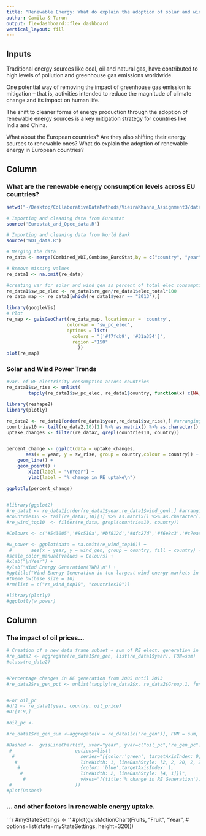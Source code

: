 ```yaml
---
title: "Renewable Energy: What do explain the adoption of solar and wind power in European countries?"
author: Camila & Tarun
output: flexdashboard::flex_dashboard
vertical_layout: fill
---
```


Inputs {.sidebar}
---------------------------------

Traditional energy sources like coal, oil and natural gas, have contributed to high levels of pollution and greenhouse gas emissions worldwide.

One potential way of removing the impact of greenhouse gas emission is mitigation – that is, activities intended to reduce the magnitude of climate change and its impact on human life. 

The shift to cleaner forms of energy production through the adoption of renewable energy sources is a key mitigation strategy for countries like India and China. 

What about the European countries? Are they also shifting their energy sources to renewable ones? What do explain the adoption of renewable energy in European countries?


Column
---------------------------------

### What are the renewable energy consumption levels across EU countries? 

```r

setwd("~/Desktop/CollaborativeDataMethods/VieiraKhanna_Assignment3/data_cleaning")

# Importing and cleaning data from Eurostat
source('Eurostat_and_Opec_data.R')

# Importing and cleaning data from World Bank
source('WDI_data.R')

# Merging the data
re_data <- merge(Combined_WDI,Combine_EuroStat,by = c("country", "year"), all.x = T, all.y = T)

# Remove missing values
re_data1 <- na.omit(re_data)

#creating var for solar and wind gen as percent of total elec consumption
re_data1$sw_pc_elec <- re_data1$re_gen/re_data1$elec_total*100 
re_data_map <- re_data1[which(re_data1$year == "2013"),]

library(googleVis)
# Plot
re_map <- gvisGeoChart(re_data_map, locationvar = 'country',
                      colorvar = 'sw_pc_elec',
                      options = list(
                        colors = "['#f7fcb9', '#31a354']",
                        region ="150"
                          ))
plot(re_map)

```

### Solar and Wind Power Trends

```r

#var. of RE electricity consumption across countries
re_data1$sw_rise <- unlist(
        tapply(re_data1$sw_pc_elec, re_data1$country, function(x) c(NA,100*diff(x)/x[-length(x)])))

library(reshape2)
library(plotly)

re_data2 <- re_data1[order(re_data1$year,re_data1$sw_rise),] #arranging data
countries10 <- tail(re_data2,10)[1] %>% as.matrix() %>% as.character() %>% paste(collapse = "|") #finding top10
uptake_changes <- filter(re_data2, grepl(countries10, country))


percent_change <- ggplot(data = uptake_changes,
       aes(x = year, y = sw_rise, group = country,colour = country)) +
    geom_line() +
    geom_point() +
        xlab(label = "\nYear") +
        ylab(label = "% change in RE uptake\n")

ggplotly(percent_change)
   

#library(ggplot2)
#re_data1 <- re_data1[order(re_data1$year,re_data1$wind_gen),] #arranging data
#countries10 <- tail(re_data1,10)[1] %>% as.matrix() %>% as.character() %>% paste(collapse = "|") #finding top10
#re_wind_top10  <- filter(re_data, grepl(countries10, country))

#Colours <- c('#543005','#8c510a','#bf812d','#dfc27d','#f6e8c3','#c7eae5','#80cdc1','#35978f','#01665e','#003c30')

#w_power <- ggplot(data = na.omit(re_wind_top10)) + 
 #       aes(x = year, y = wind_gen, group = country, fill = country) + #geom_area(position = "stack") + 
#scale_color_manual(values = Colours) +
#xlab("\nYear") +
#ylab("Wind Energy Generation(TWh)\n") +
#ggtitle("Wind Energy Generation in ten largest wind energy markets in Europe\n") +
#theme_bw(base_size = 10)
#rm(list = c("re_wind_top10", "countries10"))

#library(plotly)
#ggplotly(w_power)

```


Column {data-width=500}
---------------------------------

### The impact of oil prices...

```r

# Creation of a new data frame subset + sum of RE elect. generation in each year for all countries
#re_data2 <- aggregate(re_data1$re_gen, list(re_data1$year), FUN=sum)
#class(re_data2)


#Percentage changes in RE generation from 2005 until 2013
#re_data2$re_gen_pct <- unlist(tapply(re_data2$x, re_data2$Group.1, function(x) #c(NA,100*diff(x)/x[-length(x)])))


#For oil_pc
#df2 <- re_data1(year, country, oil_price)
#DT[1:9,]

#oil_pc <- 

#re_data1$re_gen_sum <-aggregate(x = re_data1[c("re_gen")], FUN = sum, by = list(Group.date = re_data1$year))

#Dashed <-  gvisLineChart(df, xvar="year", yvar=c("oil_pc","re_gen_pc"),
 #                       options=list(
  #                        series="[{color:'green', targetAxisIndex: 0, 
   #                       lineWidth: 1, lineDashStyle: [2, 2, 20, 2, 20, 2]}, 
    #                      {color: 'blue',targetAxisIndex: 1, 
     #                     lineWidth: 2, lineDashStyle: [4, 1]}]",
      #                    vAxes="[{title:'% change in RE Generation'}, {title:'% #change in oil prices'}]"
 #                       ))
#plot(Dashed)

```

### ... and other factors in renewable energy uptake.

```r

#myStateSettings <- '\n{"iconType":"LINE", "dimensions":{
 #   "iconDimensions":["dim0"]},"xAxisOption":"_TIME",
  #  "orderedByX":false,"orderedByY":false,"yZoomedDataMax":100}\n'
#plot(gvisMotionChart(Fruits, "Fruit", "Year", 
 #     options=list(state=myStateSettings, height=320)))


